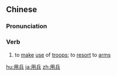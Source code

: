 ==Chinese==
{{zh-forms}}

===Pronunciation===
{{zh-pron
|m=yòngbīng
|mn=iōng-peng
|cat=v
}}

===Verb===
{{zh-verb}}

# to [[make]] [[use]] of [[troops]]; to [[resort]] to [[arms]]

[[hu:用兵]]
[[ja:用兵]]
[[zh:用兵]]